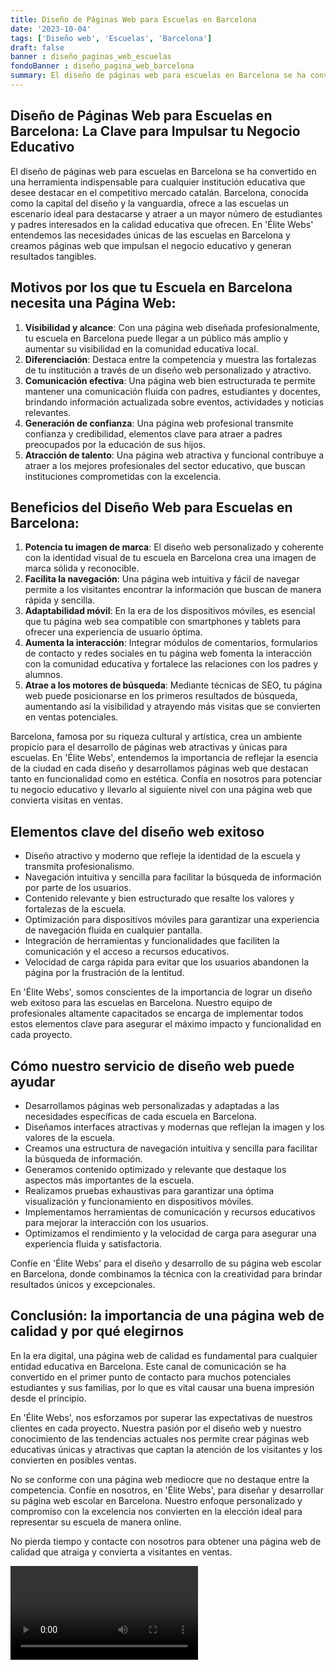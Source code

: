 ```yaml
---
title: Diseño de Páginas Web para Escuelas en Barcelona
date: '2023-10-04'
tags: ['Diseño web', 'Escuelas', 'Barcelona']
draft: false
banner : diseño_paginas_web_escuelas
fondoBanner : diseño_pagina_web_barcelona
summary: El diseño de páginas web para escuelas en Barcelona se ha convertido en una herramienta indispensable para cualquier institución educativa que desee destacar en el competitivo mercado catalán. Barcelona, conocida como la capital del diseño y la vanguardia, ofrece a las escuelas un escenario ideal para destacarse y atraer a un mayor número de estudiantes y padres interesados en la calidad educativa que ofrecen. En 'Élite Webs' entendemos las necesidades únicas de las escuelas en Barcelona y creamos páginas web que impulsan el negocio educativo y generan resultados tangibles.
---
```


## Diseño de Páginas Web para Escuelas en Barcelona: La Clave para Impulsar tu Negocio Educativo

El diseño de páginas web para escuelas en Barcelona se ha convertido en una herramienta indispensable para cualquier institución educativa que desee destacar en el competitivo mercado catalán. Barcelona, conocida como la capital del diseño y la vanguardia, ofrece a las escuelas un escenario ideal para destacarse y atraer a un mayor número de estudiantes y padres interesados en la calidad educativa que ofrecen. En 'Élite Webs' entendemos las necesidades únicas de las escuelas en Barcelona y creamos páginas web que impulsan el negocio educativo y generan resultados tangibles.

## Motivos por los que tu Escuela en Barcelona necesita una Página Web:

1. **Visibilidad y alcance**: Con una página web diseñada profesionalmente, tu escuela en Barcelona puede llegar a un público más amplio y aumentar su visibilidad en la comunidad educativa local.
2. **Diferenciación**: Destaca entre la competencia y muestra las fortalezas de tu institución a través de un diseño web personalizado y atractivo.
3. **Comunicación efectiva**: Una página web bien estructurada te permite mantener una comunicación fluida con padres, estudiantes y docentes, brindando información actualizada sobre eventos, actividades y noticias relevantes.
4. **Generación de confianza**: Una página web profesional transmite confianza y credibilidad, elementos clave para atraer a padres preocupados por la educación de sus hijos.
5. **Atracción de talento**: Una página web atractiva y funcional contribuye a atraer a los mejores profesionales del sector educativo, que buscan instituciones comprometidas con la excelencia.

## Beneficios del Diseño Web para Escuelas en Barcelona:

1. **Potencia tu imagen de marca**: El diseño web personalizado y coherente con la identidad visual de tu escuela en Barcelona crea una imagen de marca sólida y reconocible.
2. **Facilita la navegación**: Una página web intuitiva y fácil de navegar permite a los visitantes encontrar la información que buscan de manera rápida y sencilla.
3. **Adaptabilidad móvil**: En la era de los dispositivos móviles, es esencial que tu página web sea compatible con smartphones y tablets para ofrecer una experiencia de usuario óptima.
4. **Aumenta la interacción**: Integrar módulos de comentarios, formularios de contacto y redes sociales en tu página web fomenta la interacción con la comunidad educativa y fortalece las relaciones con los padres y alumnos.
5. **Atrae a los motores de búsqueda**: Mediante técnicas de SEO, tu página web puede posicionarse en los primeros resultados de búsqueda, aumentando así la visibilidad y atrayendo más visitas que se convierten en ventas potenciales.

Barcelona, famosa por su riqueza cultural y artística, crea un ambiente propicio para el desarrollo de páginas web atractivas y únicas para escuelas. En 'Élite Webs', entendemos la importancia de reflejar la esencia de la ciudad en cada diseño y desarrollamos páginas web que destacan tanto en funcionalidad como en estética. Confía en nosotros para potenciar tu negocio educativo y llevarlo al siguiente nivel con una página web que convierta visitas en ventas.

<GifSeo />

<Cta />

## Elementos clave del diseño web exitoso

- Diseño atractivo y moderno que refleje la identidad de la escuela y transmita profesionalismo.
- Navegación intuitiva y sencilla para facilitar la búsqueda de información por parte de los usuarios.
- Contenido relevante y bien estructurado que resalte los valores y fortalezas de la escuela.
- Optimización para dispositivos móviles para garantizar una experiencia de navegación fluida en cualquier pantalla.
- Integración de herramientas y funcionalidades que faciliten la comunicación y el acceso a recursos educativos.
- Velocidad de carga rápida para evitar que los usuarios abandonen la página por la frustración de la lentitud.

En 'Élite Webs', somos conscientes de la importancia de lograr un diseño web exitoso para las escuelas en Barcelona. Nuestro equipo de profesionales altamente capacitados se encarga de implementar todos estos elementos clave para asegurar el máximo impacto y funcionalidad en cada proyecto.

## Cómo nuestro servicio de diseño web puede ayudar

- Desarrollamos páginas web personalizadas y adaptadas a las necesidades específicas de cada escuela en Barcelona.
- Diseñamos interfaces atractivas y modernas que reflejan la imagen y los valores de la escuela.
- Creamos una estructura de navegación intuitiva y sencilla para facilitar la búsqueda de información.
- Generamos contenido optimizado y relevante que destaque los aspectos más importantes de la escuela.
- Realizamos pruebas exhaustivas para garantizar una óptima visualización y funcionamiento en dispositivos móviles.
- Implementamos herramientas de comunicación y recursos educativos para mejorar la interacción con los usuarios.
- Optimizamos el rendimiento y la velocidad de carga para asegurar una experiencia fluida y satisfactoria.

Confíe en 'Élite Webs' para el diseño y desarrollo de su página web escolar en Barcelona, donde combinamos la técnica con la creatividad para brindar resultados únicos y excepcionales.

## Conclusión: la importancia de una página web de calidad y por qué elegirnos

En la era digital, una página web de calidad es fundamental para cualquier entidad educativa en Barcelona. Este canal de comunicación se ha convertido en el primer punto de contacto para muchos potenciales estudiantes y sus familias, por lo que es vital causar una buena impresión desde el principio.

En 'Élite Webs', nos esforzamos por superar las expectativas de nuestros clientes en cada proyecto. Nuestra pasión por el diseño web y nuestro conocimiento de las tendencias actuales nos permite crear páginas web educativas únicas y atractivas que captan la atención de los visitantes y los convierten en posibles ventas.

No se conforme con una página web mediocre que no destaque entre la competencia. Confíe en nosotros, en 'Élite Webs', para diseñar y desarrollar su página web escolar en Barcelona. Nuestro enfoque personalizado y compromiso con la excelencia nos convierten en la elección ideal para representar su escuela de manera online.

No pierda tiempo y contacte con nosotros para obtener una página web de calidad que atraiga y convierta a visitantes en ventas.

<Video />

<CtaBot job='Escuelas' city='Barcelona'/>

<Gmaps query='Barcelona+españa+maps' />